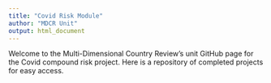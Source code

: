```yaml
---
title: "Covid Risk Module"
author: "MDCR Unit"
output: html_document
---
```


Welcome to the Multi-Dimensional Country Review's unit GitHub page for the Covid compound risk project. Here is a repository of completed projects for easy access. 